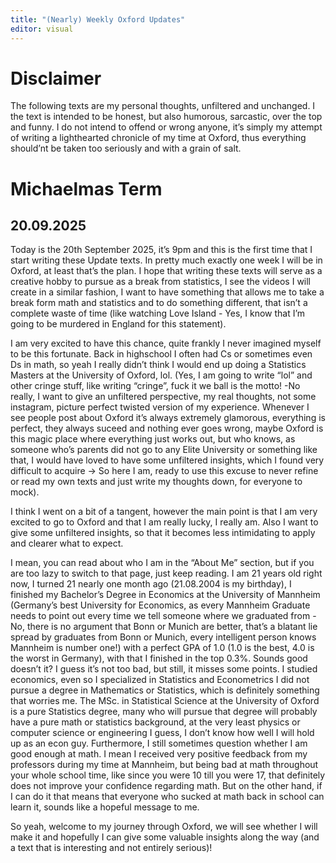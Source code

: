 ```yaml
---
title: "(Nearly) Weekly Oxford Updates"
editor: visual
---
```


# Disclaimer
The following texts are my personal thoughts, unfiltered and unchanged. I the text is intended to be honest, but also humorous, sarcastic, over the top and funny. I do not intend to offend or wrong anyone, it's simply my attempt of writing a lighthearted chronicle of my time at Oxford, thus everything should'nt be taken too seriously and with a grain of salt.




# Michaelmas Term





## 20.09.2025
Today is the 20th September 2025, it's 9pm and this is the first time that I start writing these Update texts. In pretty much exactly one week I will be in Oxford, at least that's the plan. I hope that writing these texts will serve as a creative hobby to pursue as a break from statistics, I see the videos I will create in a similar fashion, I want to have something that allows me to take a break form math and statistics and to do something different, that isn't a complete waste of time (like watching Love Island - Yes, I know that I'm going to be murdered in England for this statement).

I am very excited to have this chance, quite frankly I never imagined myself to be this fortunate. Back in highschool I often had Cs or sometimes even Ds in math, so yeah I really didn't think I would end up doing a Statistics Masters at the University of Oxford, lol.
(Yes, I am going to write "lol" and other cringe stuff, like writing "cringe", fuck it we ball is the motto! -No really, I want to give an unfiltered perspective, my real thoughts, not some instagram, picture perfect twisted version of my experience. Whenever I see people post about Oxford it's always extremely glamorous, everything is perfect, they always suceed and nothing ever goes wrong, maybe Oxford is this magic place where everything just works out, but who knows, as someone who's parents did not go to any Elite University or something like that, I would have loved to have some unfiltered insights, which I found very difficult to acquire -> So here I am, ready to use this excuse to never refine or read my own texts and just write my thoughts down, for everyone to mock).

I think I went on a bit of a tangent, however the main point is that I am very excited to go to Oxford and that I am really lucky, I really am. Also I want to give some unfiltered insights, so that it becomes less intimidating to apply and clearer what to expect.

I mean, you can read about who I am in the "About Me" section, but if you are too lazy to switch to that page, just keep reading. I am 21 years old right now, I turned 21 nearly one month ago (21.08.2004 is my birthday), I finished my Bachelor's Degree in Economics at the University of Mannheim (Germany's best University for Economics, as every Mannheim Graduate needs to point out every time we tell someone where we graduated from - No, there is no argument that Bonn or Munich are better, that's a blatant lie spread by graduates from Bonn or Munich, every intelligent person knows Mannheim is number one!) with a perfect GPA of 1.0 (1.0 is the best, 4.0 is the worst in Germany), with that I finished in the top 0.3%. Sounds good doesn't it? I guess it's not too bad, but still, it misses some points. I studied economics, even so I specialized in Statistics and Econometrics I did not pursue a degree in Mathematics or Statistics, which is definitely something that worries me. The MSc. in Statistical Science at the University of Oxford is a pure Statistics degree, many who will pursue that degree will probably have a pure math or statistics background, at the very least physics or computer science or engineering I guess, I don't know how well I will hold up as an econ guy. Furthermore, I still sometimes question whether I am good enough at math. I mean I received very positive feedback from my professors during my time at Mannheim, but being bad at math throughout your whole school time, like since you were 10 till you were 17, that definitely does not improve your confidence regarding math. But on the other hand, if I can do it that means that everyone who sucked at math back in school can learn it, sounds like a hopeful message to me.

So yeah, welcome to my journey through Oxford, we will see whether I will make it and hopefully I can give some valuable insights along the way (and a text that is interesting and not entirely serious)!
















